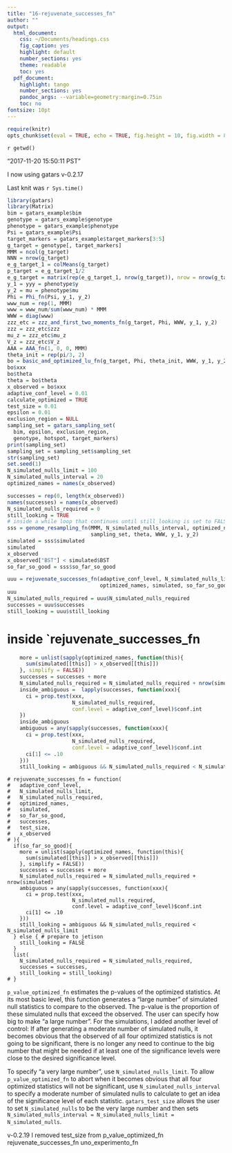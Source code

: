 ```yaml
---
title: "16-rejuvenate_successes_fn"
author: ""
output:
  html_document:
    css: ~/Documents/headings.css
    fig_caption: yes
    highlight: default
    number_sections: yes
    theme: readable
    toc: yes
  pdf_document:
    highlight: tango
    number_sections: yes
    pandoc_args: --variable=geometry:margin=0.75in
    toc: no
fontsize: 10pt
---
```

<A NAME="top"> </A>

```r
require(knitr)
opts_chunk$set(eval = TRUE, echo = TRUE, fig.height = 10, fig.width = 8, tidy=FALSE)
```

`r getwd()`  

"2017-11-20 15:50:11 PST"

I now using gatars v-0.2.17

Last knit was `r Sys.time()`

```r
library(gatars)
library(Matrix)
bim = gatars_example$bim
genotype = gatars_example$genotype
phenotype = gatars_example$phenotype
Psi = gatars_example$Psi
target_markers = gatars_example$target_markers[3:5]
g_target = genotype[, target_markers]
MMM = ncol(g_target)
NNN = nrow(g_target)
e_g_target_1 = colMeans(g_target)
p_target = e_g_target_1/2
e_g_target = matrix(rep(e_g_target_1, nrow(g_target)), nrow = nrow(g_target), byrow = TRUE)
y_1 = yyy = phenotype$y
y_2 = mu = phenotype$mu
Phi = Phi_fn(Psi, y_1, y_2)
www_num = rep(1, MMM)
www = www_num/sum(www_num) * MMM
WWW = diag(www)
zzz_etc = zzz_and_first_two_moments_fn(g_target, Phi, WWW, y_1, y_2)
zzz = zzz_etc$zzz
mu_z = zzz_etc$mu_z
V_z = zzz_etc$V_z
AAA = AAA_fn(1, 0, 0, MMM)
theta_init = rep(pi/3, 2)
bo = basic_and_optimized_lu_fn(g_target, Phi, theta_init, WWW, y_1, y_2)
bo$xxx
bo$theta
theta = bo$theta
x_observed = bo$xxx
adaptive_conf_level = 0.01
calculate_optimized = TRUE
test_size = 0.01
epsilon = 0.01
exclusion_region = NULL
sampling_set = gatars_sampling_set(
  bim, epsilon, exclusion_region,
  genotype, hotspot, target_markers)
print(sampling_set)
sampling_set = sampling_set$sampling_set
str(sampling_set)
set.seed(1)
N_simulated_nulls_limit = 100
N_simulated_nulls_interval = 20
optimized_names = names(x_observed)

successes = rep(0, length(x_observed))
names(successes) = names(x_observed)
N_simulated_nulls_required = 0
still_looking = TRUE
# inside a while loop that continues until still_looking is set to FALSE
sss = genome_resampling_fn(MMM, N_simulated_nulls_interval, optimized_names, Phi, 
                           sampling_set, theta, WWW, y_1, y_2)
simulated = sss$simulated
simulated
x_observed
x_observed["BST"] < simulated$BST
so_far_so_good = sss$so_far_so_good

uuu = rejuvenate_successes_fn(adaptive_conf_level, N_simulated_nulls_limit, N_simulated_nulls_required,
                              optimized_names, simulated, so_far_so_good, successes, test_size, x_observed)
uuu
N_simulated_nulls_required = uuu$N_simulated_nulls_required
successes = uuu$successes
still_looking = uuu$still_looking
```


# inside `rejuvenate_successes_fn



```r
    more = unlist(sapply(optimized_names, function(this){
      sum(simulated[[this]] > x_observed[[this]])
    }, simplify = FALSE))
    successes = successes + more
    N_simulated_nulls_required = N_simulated_nulls_required + nrow(simulated)
    inside_ambiguous =  lapply(successes, function(xxx){
      ci = prop.test(xxx,
                     N_simulated_nulls_required,
                     conf.level = adaptive_conf_level)$conf.int
    })
    inside_ambiguous
    ambiguous = any(sapply(successes, function(xxx){
      ci = prop.test(xxx,
                     N_simulated_nulls_required,
                     conf.level = adaptive_conf_level)$conf.int
      ci[1] <= .10
    }))
    still_looking = ambiguous && N_simulated_nulls_required < N_simulated_nulls_limit
```

```
# rejuvenate_successes_fn = function(
#   adaptive_conf_level,
#   N_simulated_nulls_limit,
#   N_simulated_nulls_required,
#   optimized_names,
#   simulated,
#   so_far_so_good,
#   successes,
#   test_size,
#   x_observed
# ){
  if(so_far_so_good){
    more = unlist(sapply(optimized_names, function(this){
      sum(simulated[[this]] > x_observed[[this]])
    }, simplify = FALSE))
    successes = successes + more
    N_simulated_nulls_required = N_simulated_nulls_required + nrow(simulated)
    ambiguous = any(sapply(successes, function(xxx){
      ci = prop.test(xxx,
                     N_simulated_nulls_required,
                     conf.level = adaptive_conf_level)$conf.int
      ci[1] <= .10
    }))
    still_looking = ambiguous && N_simulated_nulls_required < N_simulated_nulls_limit
  } else { # prepare to jetison
    still_looking = FALSE
  }
  list(
    N_simulated_nulls_required = N_simulated_nulls_required,
    successes = successes,
    still_looking = still_looking)
# }
```
`p_value_optimized_fn` estimates the p-values of the optimized statistics.  At its most basic level, this function generates a "large number" of simulated null statistics to compare to the observed. The p-value is the proportion of these simulated nulls that exceed the observed.  The user can specify how big to make "a large number". For the simulations, I added another level of control:  If after generating a moderate number of simulated nulls, it becomes obvious that the observed of all four optimized statistics is not going to be significant, there is no longer any need to continue to the big number that might be needed if at least one of the significance levels were close to the desired significance level.

To specify "a very large number", use `N_simulated_nulls_limit`.
To allow `p_value_optimized_fn` to abort when it becomes obvious that all four optimized statistics will not be significant,
use `N_simulated_nulls_interval` to specify a moderate number of simulated nulls to calculate to get an idea of the significance level of each statistic.
`gatars_test_size` allows the user to set `N_simulated_nulls` to be the very large number and then sets
`N_simulated_nulls_interval = N_simulated_nulls_limit = N_simulated_nulls`.


v-0.2.19
I removed test_size from
p_value_optimized_fn
rejuvenate_successes_fn
uno_experimento_fn